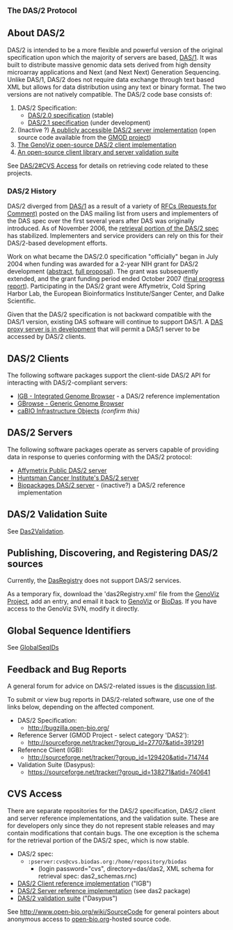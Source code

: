 
<big>'''The DAS/2 Protocol'''</big>

== About DAS/2 ==

DAS/2 is intended to be a more flexible and powerful version of the original specification upon which the majority of servers are based, [[DAS/1]]. It was built to distribute massive genomic data sets derived from high density microarray applications and Next (and Next Next) Generation Sequencing.  Unlike DAS/1, DAS/2 does not require data exchange through text based XML but allows for data distribution using any text or binary format. The two versions are not natively compatible. The DAS/2 code base consists of:

# DAS/2 Specification:
#* [http://biodas.org/documents/das2/das2_protocol.html DAS/2.0 specification] (stable)
#* [[DAS/2.1/Spec| DAS/2.1 specification]] (under development)
# (Inactive ?) [http://das.biopackages.net/das/genome A publicly accessible DAS/2 server implementation] (open source code available from the [http://www.gmod.org/ GMOD project])
# [http://genoviz.sourceforge.net The GenoViz open-source DAS/2 client implementation]
# [http://sourceforge.net/projects/dasypus An open-source client library and server validation suite] 

See [[DAS/2#CVS Access]] for details on retrieving code related to these projects.

=== DAS/2 History ===

DAS/2 diverged from [[DAS/1]] as a result of a variety of [http://biodas.org/RFCs/index.html RFCs (Requests for Comment)] posted on the DAS mailing list from users and implementers of the DAS spec over the first several years after DAS was originally introduced. As of November 2006, the [http://biodas.org/documents/das2/das2_get.html retrieval portion of the DAS/2 spec] has stabilized. Implementers and service providers can rely on this for their DAS/2-based development efforts.

Work on what became the DAS/2.0 specification "officially" began in July 2004 when funding was awarded for a 2-year NIH grant for DAS/2 development ([http://crisp.cit.nih.gov/crisp/CRISP_LIB.getdoc?textkey=6712060&p_grant_num=1R01HG003040-01&p_query=(DAS)&ticket=15416031&p_audit_session_id=72191905&p_audit_score=100&p_audit_numfound=1&p_keywords=DAS abstract], [http://biodas.s3.amazonaws.com/das2grant/DAS2+Grant+Proposal+Feb2003.doc full proposal]). The grant was subsequently extended, and the grant funding period ended October 2007 ([http://biodas.s3.amazonaws.com/das2grant/DAS2+Grant+Final+Progress+Report+Aug2008.doc final progress report]). Participating in the DAS/2 grant were Affymetrix, Cold Spring Harbor Lab, the European Bioinformatics Institute/Sanger Center, and Dalke Scientific. 

Given that the DAS/2 specification is not backward compatible with the DAS/1 version, existing DAS software will continue to support DAS/1. A [http://lists.open-bio.org/pipermail/das2/2008-October/001055.html DAS proxy server is in development] that will permit a DAS/1 server to be accessed by DAS/2 clients.

== DAS/2 Clients ==

The following software packages support the client-side DAS/2 API for interacting with DAS/2-compliant servers:

* [http://genoviz.sourceforge.net IGB - Integrated Genome Browser] - a DAS/2 reference implementation
* [http://www.gmod.org/GBrowse GBrowse - Generic Genome Browser]
* [http://cabio.nci.nih.gov/NCICB/infrastructure/cacore_overview/caBIO caBIO Infrastructure Objects] ''(confirm this)''

== DAS/2 Servers ==

The following software packages operate as servers capable of providing data in response to queries conforming with the DAS/2 protocol:

* [http://netaffxdas.affymetrix.com/das2 Affymetrix Public DAS/2 server]
* [http://bioserver.hci.utah.edu:8080/DAS2DB/ Huntsman Cancer Institute's DAS/2 server]
* [http://das.biopackages.net/das/genome Biopackages DAS/2 server] - (inactive?) a DAS/2 reference implementation

== DAS/2 Validation Suite ==

See [[Das2Validation]].

== Publishing, Discovering, and Registering DAS/2 sources ==
Currently, the [http://www.dasregistry.org DasRegistry] does not support DAS/2 services.

As a temporary fix, download the 'das2Registry.xml' file from the [http://genoviz.svn.sourceforge.net/viewvc/genoviz/trunk/das2_server/resources/ GenoViz Project], add an entry, and email it back to [mailto:genoviz-devel@lists.sourceforge.net  GenoViz] or [mailto:das@biodas.org BioDas]. If you have access to the GenoViz SVN, modify it directly.

== Global Sequence Identifiers==

See [[GlobalSeqIDs]]

== Feedback and Bug Reports ==

A general forum for advice on DAS/2-related issues is the [http://biodas.org/mailman/listinfo/das2 discussion list].

To submit or view bug reports in DAS/2-related software, use one of the links below, depending on the affected component.

* DAS/2 Specification:
**   http://bugzilla.open-bio.org/
* Reference Server (GMOD Project - select category 'DAS2'):
**    http://sourceforge.net/tracker/?group_id=27707&atid=391291
* Reference Client (IGB):
**    http://sourceforge.net/tracker/?group_id=129420&atid=714744
* Validation Suite (Dasypus):
**    https://sourceforge.net/tracker/?group_id=138271&atid=740641

== CVS Access ==

There are separate repositories for the DAS/2 specification, DAS/2 client and server reference implementations, and the validation suite. These are for developers only since they do not represent stable releases and may contain modifications that contain bugs. The one exception is the schema for the retrieval portion of the DAS/2 spec, which is now stable.

* DAS/2 spec: 
** <code>:pserver:cvs@cvs.biodas.org:/home/repository/biodas</code>
*** (login password="cvs", directory=das/das2, XML schema for retrieval spec: das2_schemas.rnc)
* [http://genoviz.sourceforge.net DAS/2 Client reference implementation] ("IGB")
* [http://gmod.org DAS/2 Server reference implementation] (see das2 package)
* [http://sourceforge.net/projects/dasypus/ DAS/2 validation suite] ("Dasypus")

See http://www.open-bio.org/wiki/SourceCode for general pointers about anonymous access to [http://open-bio.org open-bio.org]-hosted source code.